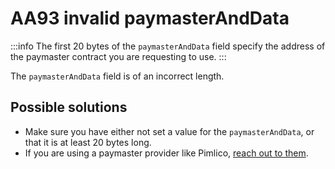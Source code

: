 # AA93 invalid paymasterAndData

:::info
The first 20 bytes of the `paymasterAndData` field specify the address of the paymaster contract you are requesting to use.
:::

The `paymasterAndData` field is of an incorrect length.

## Possible solutions

- Make sure you have either not set a value for the `paymasterAndData`, or that it is at least 20 bytes long.
- If you are using a paymaster provider like Pimlico, [reach out to them](https://t.me/pimlicoHQ).